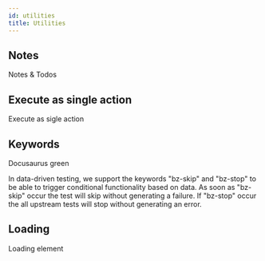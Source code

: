 ```yaml
---
id: utilities
title: Utilities
---
```

 ## Notes


<YouTubeEmbed embedId="YmBce5D9nGM">Notes & Todos</YouTubeEmbed>

## Execute as single action

<YouTubeEmbed embedId="HRhM3dUovCQ">Execute as sigle action</YouTubeEmbed>

## Keywords

<YouTubeEmbed embedId="zHDmcl2pIh0">Docusaurus green</YouTubeEmbed>

In data-driven testing, we support the keywords "bz-skip" and "bz-stop" to be able to trigger conditional functionality based on data. As soon as "bz-skip" occur the test will skip without generating a failure. If "bz-stop" occur the all upstream tests will stop without generating an error.  

## Loading

<YouTubeEmbed embedId="ofUZX1QxOeA">Loading element</YouTubeEmbed>
